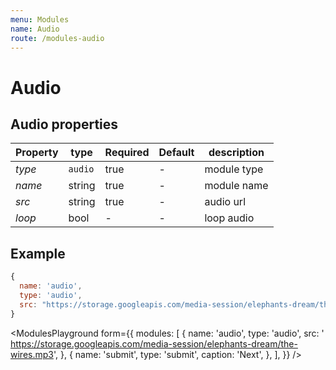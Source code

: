 ```yaml
---
menu: Modules
name: Audio
route: /modules-audio
---
```


# Audio

## Audio properties

| Property    | type    | Required | Default | description    |
| ----------- | ------- | -------- | ------- | -------------- |
| *type*      | `audio` | true     | -       | module type    |
| *name*      | string  | true     | -       | module name    |
| *src*       | string  | true     | -       | audio url      |
| *loop*      | bool    | -        | -       | loop audio     |


## Example
```jsx
{
  name: 'audio',
  type: 'audio',
  src: "https://storage.googleapis.com/media-session/elephants-dream/the-wires.mp3",
}
```


<ModulesPlayground
  form={{
    modules: [
      {
        name: 'audio',
        type: 'audio',
        src: ' https://storage.googleapis.com/media-session/elephants-dream/the-wires.mp3',
      },
      {
        name: 'submit',
        type: 'submit',
        caption: 'Next',
      },
    ],
  }}
/>
